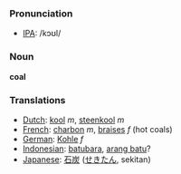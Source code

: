 === Pronunciation ===
*[[w:IPA|IPA]]: /kɔʊl/

=== Noun ===

'''coal'''

=== Translations ===
*[[Dutch]]: [[kool]] ''m'', [[steenkool]] ''m''
*[[French]]: [[charbon]] ''m'', [[braises]] ''f'' (hot coals)
*[[German]]: [[Kohle]] ''f''
*[[Indonesian]]: [[batubara]], [[arang batu]]?
*[[Japanese]]: [[石炭]] ([[せきたん]], sekitan)